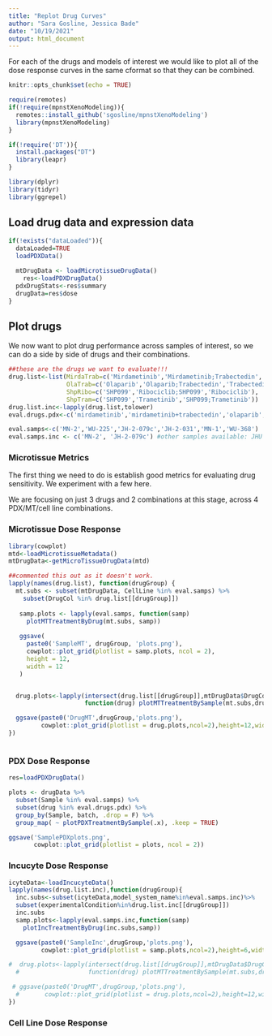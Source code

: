 ```yaml
---
title: "Replot Drug Curves"
author: "Sara Gosline, Jessica Bade"
date: "10/19/2021"
output: html_document
---
```


For each of the drugs and models of interest we would like to plot all of the dose response curves in the same cformat so that they can be combined.

```r
knitr::opts_chunk$set(echo = TRUE)

require(remotes)
if(!require(mpnstXenoModeling)){
  remotes::install_github('sgosline/mpnstXenoModeling')
  library(mpnstXenoModeling)
}

if(!require('DT')){
  install.packages("DT")
  library(leapr)
}

library(dplyr)
library(tidyr)
library(ggrepel)
```

## Load drug data and expression data

```r

if(!exists("dataLoaded")){
  dataLoaded=TRUE
  loadPDXData()

  mtDrugData <- loadMicrotissueDrugData()
    res<-loadPDXDrugData()
  pdxDrugStats<-res$summary
  drugData=res$dose
}
```

## Plot drugs

We now want to plot drug performance across samples of interest, so we can do a side by side of drugs and their combinations.

```r

##these are the drugs we want to evaluate!!!
drug.list<-list(MirdaTrab=c('Mirdametinib','Mirdametinib;Trabectedin','Trabectedin'),
                OlaTrab=c('Olaparib','Olaparib;Trabectedin','Trabectedin'),
                ShpRibo=c('SHP099','Ribociclib;SHP099','Ribociclib'),
                ShpTram=c('SHP099','Trametinib','SHP099;Trametinib'))
drug.list.inc<-lapply(drug.list,tolower)
eval.drugs.pdx<-c('mirdametinib','mirdametinib+trabectedin','olaparib','trabectedin','ribociclib','trametinib','trametinib+ribociclib')

eval.samps<-c('MN-2','WU-225','JH-2-079c','JH-2-031','MN-1','WU-368')
eval.samps.inc <- c('MN-2', 'JH-2-079c') #other samples available: JHU 2-002, JHU 2-103
```

### Microtissue Metrics

The first thing we need to do is establish good metrics for evaluating drug sensitivity. We experiment with a few here.

We are focusing on just 3 drugs and 2 combinations at this stage, across 4 PDX/MT/cell line combinations.

### Microtissue Dose Response

```r
library(cowplot)
mtd<-loadMicrotissueMetadata()
mtDrugData<-getMicroTissueDrugData(mtd)

##commented this out as it doesn't work. 
lapply(names(drug.list), function(drugGroup) {
  mt.subs <- subset(mtDrugData, CellLine %in% eval.samps) %>%
    subset(DrugCol %in% drug.list[[drugGroup]])
   
   samp.plots <- lapply(eval.samps, function(samp)
     plotMTTreatmentByDrug(mt.subs, samp))
   
   ggsave(
     paste0('SampleMT', drugGroup, 'plots.png'),
     cowplot::plot_grid(plotlist = samp.plots, ncol = 2),
     height = 12,
     width = 12
   )


  drug.plots<-lapply(intersect(drug.list[[drugGroup]],mtDrugData$DrugCol),
                     function(drug) plotMTTreatmentBySample(mt.subs,drug))

  ggsave(paste0('DrugMT',drugGroup,'plots.png'),
         cowplot::plot_grid(plotlist = drug.plots,ncol=2),height=12,width=12)
})



```

### PDX Dose Response

```r

res=loadPDXDrugData()

plots <- drugData %>%
  subset(Sample %in% eval.samps) %>%
  subset(drug %in% eval.drugs.pdx) %>%
  group_by(Sample, batch, .drop = F) %>%
  group_map( ~ plotPDXTreatmentBySample(.x), .keep = TRUE)

ggsave('SamplePDXplots.png',
       cowplot::plot_grid(plotlist = plots, ncol = 2))

```

### Incucyte Dose Response


```r

icyteData<-loadIncucyteData()
lapply(names(drug.list.inc),function(drugGroup){
  inc.subs<-subset(icyteData,model_system_name%in%eval.samps.inc)%>%
  subset(experimentalCondition%in%drug.list.inc[[drugGroup]])
  inc.subs
  samp.plots<-lapply(eval.samps.inc,function(samp) 
    plotIncTreatmentByDrug(inc.subs,samp))

  ggsave(paste0('SampleInc',drugGroup,'plots.png'),
         cowplot::plot_grid(plotlist = samp.plots,ncol=2),height=6,width=12)

#  drug.plots<-lapply(intersect(drug.list[[drugGroup]],mtDrugData$DrugCol),
  #                   function(drug) plotMTTreatmentBySample(mt.subs,drug))

 # ggsave(paste0('DrugMT',drugGroup,'plots.png'),
  #       cowplot::plot_grid(plotlist = drug.plots,ncol=2),height=12,width=12)
})


```

### Cell Line Dose Response
